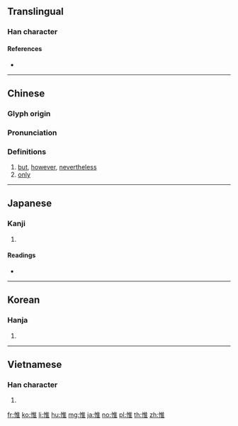 ==Translingual==

===Han character===
{{Han char|rn=61|rad=心|as=08|sn=11|four=90014|canj=POG|ids=⿰忄隹}}

====References====
* {{Han ref|kx=0391.170|dkj=10820|dj=0726.030|hdz=42316.030|uh=60DF|ud=24799|bh=B1A9|bd=45481}}

----

==Chinese==
{{zh-forms}}

===Glyph origin===
{{Han etym}}

===Pronunciation===
{{zh-pron
|m=wéi
|c=wai4
|mc=y
|oc=y
|cat=prep,adv,con,a
}}

===Definitions===
{{zh-hanzi}}

# [[but]], [[however]], [[nevertheless]]
# [[only]]

----

==Japanese==

===Kanji===
{{ja-kanji|grade=|rs=心08}}

# {{defn|lang=ja|sort=心08}}

====Readings====
* {{ja-readings|on=[[い]] (i), [[ゆい]] (yui), [[び]] (bi)|kun=[[おもう]] (omou), [[おもうに]] (omouni), [[これ]] (kore)|nanori=[[ただ]] (tada)}}

----

==Korean==

===Hanja===
{{ko-hanja|hangeul=유|eumhun=|rv=yu|mr=yu|y=yu}}

# {{defn|lang=ko|sort=心08}}

----

==Vietnamese==

===Han character===
{{vi-hantu|[[duy]]|rs=心08}}

# {{defn|lang=vi|sort=心08}}

[[fr:惟]]
[[ko:惟]]
[[li:惟]]
[[hu:惟]]
[[mg:惟]]
[[ja:惟]]
[[no:惟]]
[[pl:惟]]
[[th:惟]]
[[zh:惟]]